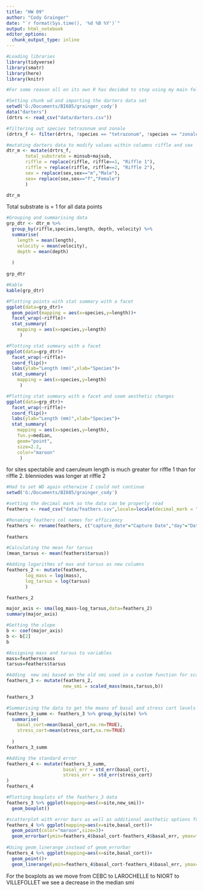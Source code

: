 ```yaml
---
title: "HW 09"
author: "Cody Grainger"
date: "`r format(Sys.time(), '%d %B %Y')`"
output: html_notebook
editor_options: 
  chunk_output_type: inline
---
```


```r
#Loading libraries
library(tidyverse)
library(smatr)
library(here)
library(knitr)
```


```r
#For some reason all on its own R has decided to stop using my main folder as the working directory. I have changed nothing about how I import data either. When i use getwd() my console tells me my project folder grainger_cody is the WD ("G:/Documents/BI685/grainger_cody" to be exact) yet when i run "read_csv("data/darters.csv")" it says "Error: 'data/darters.csv' does not exist in current working directory ('G:/Documents/BI685/grainger_cody/hw09')" . I even tried to run my old assignments chunks that had previously working read_csv code and they all faield this time too. Updated R and reinstalled tidyverse but didnt help. This has not been an issue the entire class until now. It does work when I manually set the WD in the chunk so I might have to do that every chunk. when i remove the setwd it fails again.

#Setting chunk wd and importing the darters data set
setwd('G:/Documents/BI685/grainger_cody')
data("darters")
(drtrs <- read_csv("data/darters.csv"))

#filtering out species tetrazonum and zonale
(drtrs_f <- filter(drtrs, !species == "tetrazonum", !species == "zonale",!is.na(length)))

```

```r

#mutating darters data to modify values within columns riffle and sex
dtr_m <- mutate(drtrs_f,
       total_substrate = minsub+majsub,
       riffle = replace(riffle, riffle==1, "Riffle 1"),
       riffle = replace(riffle, riffle==2, "Riffle 2"),
       sex = replace(sex,sex=="m","Male"),
       sex= replace(sex,sex=="f","Female")
       )

dtr_m
```
Total substrate is = 1 for all data points

```r
#Grouping and summarising data
grp_dtr <- dtr_m %>%
  group_by(riffle,species,length, depth, velocity) %>%
  summarise(
    length = mean(length),
    velocity = mean(velocity),
    depth = mean(depth)
    
  )
  
grp_dtr

#Kable
kable(grp_dtr)


```

```r
#Plotting points with stat summary with a facet
ggplot(data=grp_dtr)+
  geom_point(mapping = aes(x=species,y=length))+
  facet_wrap(~riffle)+
  stat_summary(
    mapping = aes(x=species,y=length)
     )

#Plotting stat summary with a facet
ggplot(data=grp_dtr)+
  facet_wrap(~riffle)+
  coord_flip()+
  labs(ylab="Length (mm)",xlab="Species")+
  stat_summary(
    mapping = aes(x=species,y=length)
     )

#Plotting stat summary with a facet and soem aesthetic changes
ggplot(data=grp_dtr)+
  facet_wrap(~riffle)+
  coord_flip()+
  labs(ylab="Length (mm)",xlab="Species")+
  stat_summary(
    mapping = aes(x=species,y=length),
    fun.y=median,
    geom="point",
    size=2.2,
    color="maroon"
     )

```
for sites spectabile and caeruleum length is much greater for riffle 1 than for riffle 2. blenniodes was longer at riffle 2
```r
#Had to set WD again otherwise I could not continue
setwd('G:/Documents/BI685/grainger_cody')

#setting the decimal mark so the data can be properly read
feathers <- read_csv("data/feathers.csv",locale=locale(decimal_mark = ","))

#Renaming feathers col names for efficiency
feathers <- rename(feathers, c("capture_date"="Capture Date","day"="Date", "site"="Site","urban_score"="Urba Score","cortF"="CortF ng/mg","cortB"="CortF ng/mm","sex"="Sex","smi"="SMI","tarsus"="Tarsus","mass"="Mass","basal_cort"="Bas_Cort","stress_cort"="Stress_Cort" ) )
  
feathers

```

```r
#Calculating the mean for tarsus
(mean_tarsus <- mean(feathers$tarsus))

#Adding logarithms of mas and tarsus as new columns
feathers_2 <- mutate(feathers,
       log_mass = log(mass),
       log_tarsus = log(tarsus)
       )

feathers_2

major_axis <- sma(log_mass~log_tarsus,data=feathers_2)
summary(major_axis)

#Getting the slope
b <- coef(major_axis)
b <- b[2]
b

#Assigning mass and tarsus to variables
mass=feathers$mass
tarsus=feathers$tarsus

#Adding  new smi based on the old smi used in a custom function for scaled mass
feathers_3 <- mutate(feathers_2,
                     new_smi = scaled_mass(mass,tarsus,b))

feathers_3

#Summarising the data to get the means of basal and stress cort levels
feathers_3_summ <- feathers_3 %>% group_by(site) %>%
  summarise(
    basal_cort=mean(basal_cort,na.rm=TRUE),
    stress_cort=mean(stress_cort,na.rm=TRUE)
    
  )
feathers_3_summ

#Adding the standard error
feathers_4 <- mutate(feathers_3_summ,
                     basal_err = std_err(basal_cort),
                     stress_err = std_err(stress_cort)
)
feathers_4
```
```r
#Plotting boxplots of the feathers_3 data
feathers_3 %>% ggplot(mapping=aes(x=site,new_smi))+
  geom_boxplot()

#scatterplot with error bars as well as additional aesthetic options for grad students (for r SEMO class). added geom_errorbar
feathers_4 %>% ggplot(mapping=aes(x=site,basal_cort))+
  geom_point(color="maroon",size=3)+
  geom_errorbar(ymin=feathers_4$basal_cort-feathers_4$basal_err, ymax=feathers_4$basal_cort-feathers_4$basal_err)
  
#Using geom_linerange instead of geom_errorbar
feathers_4 %>% ggplot(mapping=aes(x=site,basal_cort))+
  geom_point()+
  geom_linerange(ymin=feathers_4$basal_cort-feathers_4$basal_err, ymax=feathers_4$basal_cort-feathers_4$basal_err)
```
For the boxplots as we move from CEBC to LAROCHELLE to NIORT to VILLEFOLLET we see a decrease in the median smi
